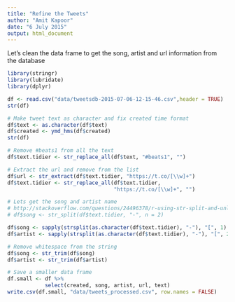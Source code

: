 ```yaml
---
title: "Refine the Tweets"
author: "Amit Kapoor"
date: "6 July 2015"
output: html_document
---
```


Let's clean the data frame to get the song, artist and url information from the database

```r
library(stringr)
library(lubridate)
library(dplyr)

df <- read.csv("data/tweetsdb-2015-07-06-12-15-46.csv",header = TRUE)
str(df)

# Make tweet text as character and fix created time format
df$text <- as.character(df$text)
df$created <- ymd_hms(df$created)
str(df)

# Remove #beats1 from all the text
df$text.tidier <- str_replace_all(df$text, "#beats1", "")

# Extract the url and remove from the list
df$url <- str_extract(df$text.tidier, "https://t.co/[\\w]+")
df$text.tidier <- str_replace_all(df$text.tidier, 
                                  "https://t.co/[\\w]+", "")

# Lets get the song and artist name
# http://stackoverflow.com/questions/24496378/r-using-str-split-and-unlist-to-create-two-columns
# df$song <- str_split(df$text.tidier, "-", n = 2)

df$song <- sapply(strsplit(as.character(df$text.tidier), "-"), "[", 1)
df$artist <- sapply(strsplit(as.character(df$text.tidier), "-"), "[", 2)

# Remove whitespace from the string
df$song <- str_trim(df$song)
df$artist <- str_trim(df$artist)

# Save a smaller data frame
df.small <- df %>%
            select(created, song, artist, url, text)
write.csv(df.small, "data/tweets_processed.csv", row.names = FALSE)
```

